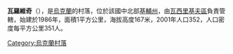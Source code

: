 {{coord|50|16|7|N|30|12|47|E|scale:30000|display=title}}

'''瓦羅維奇'''（{{lang-uk|Варовичі}}），是[[烏克蘭|烏克蘭]]的村落，位於該國中北部[[基輔州|基輔州]]，由[[瓦西里基夫區|瓦西里基夫區]]負責管轄，始建於1986年，面積1平方公里，海拔高度167米，2001年人口352，人口密度每平方公里351人。

{{Ukraine-geo-stub}}
[[Category:烏克蘭村落|Category:烏克蘭村落]]